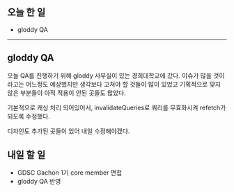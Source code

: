 ## 오늘 한 일

- gloddy QA

---

## gloddy QA

오늘 QA를 진행하기 위해 gloddy 사무실이 있는 경희대학교에 갔다. 이슈가 많을 것이라고는 어느정도 예상했지만 생각보다 고쳐야 할 것들이 많이 있었고 기획적으로 맞지 않은 부분들이 아직 적용이 안된 곳들도 많았다.

기본적으로 캐싱 처리 되어있어서, invalidateQueries로 쿼리를 무효화시켜 refetch가 되도록 수정했다.

디자인도 추가된 곳들이 있어 내일 수정해야겠다.

## 내일 할 일

- GDSC Gachon 1기 core member 면접
- gloddy QA 반영
